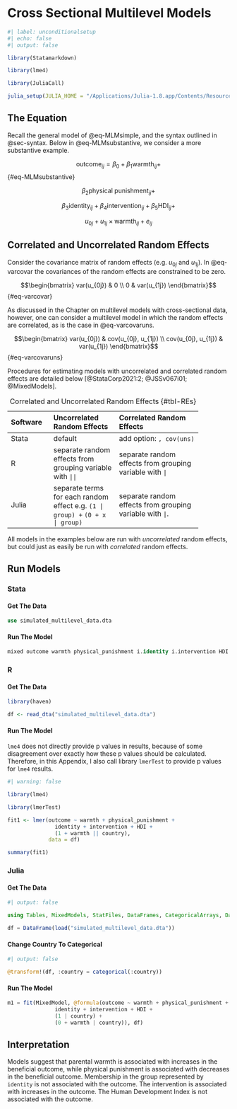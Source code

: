 # Cross Sectional Multilevel Models

```r
#| label: unconditionalsetup
#| echo: false
#| output: false

library(Statamarkdown)

library(lme4) 

library(JuliaCall)

julia_setup(JULIA_HOME = "/Applications/Julia-1.8.app/Contents/Resources/julia/bin")

```

## The Equation

Recall the general model of @eq-MLMsimple, and the syntax outlined in @sec-syntax. Below in @eq-MLMsubstantive, we consider a more substantive example.

$$\text{outcome}_{ij}= \beta_0 + \beta_1 \text{warmth}_{ij} +$$ {#eq-MLMsubstantive}

$$\beta_2 \text{physical punishment}_{ij} +$$

$$\beta_3 \text{identity}_{ij} + \beta_4 \text{intervention}_{ij} + \beta_5 \text{HDI}_{ij} +$$

$$u_{0j} + u_{1j} \times \text{warmth}_{ij} + e_{ij}$$ 

## Correlated and Uncorrelated Random Effects

Consider the covariance matrix of random effects (e.g. $u_{0j}$ and $u_{1j}$). In @eq-varcovar the covariances of the random effects are constrained to be zero.

$$\begin{bmatrix}
var(u_{0j}) & 0 \\
0 & var(u_{1j}) 
\end{bmatrix}$$ {#eq-varcovar}

As discussed in the Chapter on multilevel models with cross-sectional data, however, one can consider a multilevel model in which the random effects are correlated, as is the case in @eq-varcovaruns.

$$\begin{bmatrix}
var(u_{0j}) & cov(u_{0j}, u_{1j}) \\
cov(u_{0j}, u_{1j}) & var(u_{1j}) 
\end{bmatrix}$$ {#eq-varcovaruns}

Procedures for estimating models with uncorrelated and correlated random effects are detailed below [@StataCorp2021:2; @JSSv067i01; @MixedModels].

-------------------------------------------------------------
Software    Uncorrelated          Correlated
            Random                Random
            Effects               Effects
----------- --------------------- ---------------------------
Stata       default               add option: `, cov(uns)`

R           separate random       separate random 
            effects from          effects from
            grouping variable     grouping variable
            with `||`             with `|`

Julia       separate terms        separate random 
            for each random       effects from
            effect e.g.           grouping variable
            `(1 | group) +`       with `|`.
            `(0 + x | group)`
-------------------------------------------------------------

: Correlated and Uncorrelated Random Effects {#tbl-REs}

All models in the examples below are run with *uncorrelated* random effects, but could just as easily be run with *correlated* random effects. 

## Run Models

::: {.panel-tabset group="language"}

### Stata

#### Get The Data 

```stata

use simulated_multilevel_data.dta

```

#### Run The Model

```stata

mixed outcome warmth physical_punishment i.identity i.intervention HDI || country: warmth

```

### R

#### Get The Data

```r

library(haven)

df <- read_dta("simulated_multilevel_data.dta")

```

#### Run The Model

::: {.callout-caution collapse="false"}
`lme4` does not directly provide p values in results, because of some disagreement over exactly how these p values should be calculated. Therefore, in this Appendix, I also call library `lmerTest` to provide p values for `lme4` results.
:::

```r
#| warning: false

library(lme4) 

library(lmerTest)

fit1 <- lmer(outcome ~ warmth + physical_punishment + 
               identity + intervention + HDI +
               (1 + warmth || country),
             data = df)

summary(fit1)

```

### Julia

#### Get The Data

```julia
#| output: false

using Tables, MixedModels, StatFiles, DataFrames, CategoricalArrays, DataFramesMeta

df = DataFrame(load("simulated_multilevel_data.dta"))

```

#### Change Country To Categorical

```julia
#| output: false

@transform!(df, :country = categorical(:country))

```

#### Run The Model

```julia

m1 = fit(MixedModel, @formula(outcome ~ warmth + physical_punishment + 
               identity + intervention + HDI +
               (1 | country) +
               (0 + warmth | country)), df)

```


:::

## Interpretation

Models suggest that parental warmth is associated with increases in the beneficial outcome, while physical punishment is associated with decreases in the beneficial outcome. Membership in the group represented by `identity` is not associated with the outcome. The intervention is associated with increases in the outcome. The Human Development Index is not associated with the outcome.





